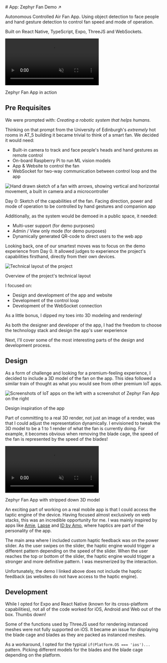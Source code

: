 
<LinkTo displayText="Back" link="/" />
<br />
<br />

<div className="flex justify-between items-center">
# App: Zephyr Fan
  <Link
    className={`bg-accent text-white px-4 py-2 rounded-md transition-all active:scale-95 h-min`}
    href="https://zephyrfan.netlify.app/"
    target="_blank"
    rel="noopener noreferrer">Demo ↗</Link>
</div>

Autonomous Controlled Air Fan App. Using object detection to face people and hand gesture detection to control fan speed and mode of operation.

Built on React Native, TypeScript, Expo, ThreeJS and WebSockets.

<div className="w-full h-auto bg-card rounded-lg flex flex-col justify-center items-center p-2 my-6 ">
  <div className="relative w-full h-96 flex justify-center items-center">
    <video src="/my-video.mp4" width={159} height={100} autoPlay muted loop playsInline className="rounded-lg" />
    <Image src="/phone.png" alt="Project Share Website" width={190} height={100} className="absolute rounded" draggable={false}/>
  </div>
  <p className="text-xs opacity-50 text-center m-0 mt-2">Zephyr Fan App in action</p>
</div>


## Pre Requisites

We were prompted with: _Creating a robotic system that helps humans._

Thinking on that prompt from the University of Edinburgh's *extremely* hot rooms in AT_5 building it became trivial to think of a smart fan. We decided it would need:

- Built-in camera to track and face people's heads and hand gestures as remote control
- On-board Raspberry Pi to run ML vision models
- App & Website to control the fan
- WebSocket for two-way communication between control loop and the app

<div className="relative w-full bg-card rounded-lg my-6 p-4">
  <Image src="/zephyr-day-0.png" alt="Hand drawn sketch of a fan with arrows, showing vertical and horizontal movement, a built in camera and a microcontroller" width={1990} height={2000} className="object-contain w-full h-64 bg-card rounded-lg" draggable={false}/>
  <p className="text-xs opacity-50 text-center m-0 mt-2">Day 0: Sketch of the capabilities of the fan. Facing direction, power and mode of operation to be controlled by hand gestures and companion app</p>
</div>

Additionally, as the system would be demoed in a public space, it needed:
- Multi-user support (for demo purposes)
- Admin / View only mode (for demo purposes)
- Dynamically generated QR-code to direct users to the web app

Looking back, one of our smartest moves was to focus on the demo experience from Day 0. It allowed judges to experience the project's capabilities firsthand, directly from their own devices.

<div className="relative w-full bg-card rounded-lg my-6 p-4">
  <Image src="/zf-diagram.svg" alt="Technical layout of the project" width={1990} height={2000} className="object-contain w-full bg-card rounded-lg" draggable={false}/>
  <p className="text-xs opacity-50 text-center m-0 mt-2">Overview of the project's technical layout</p>
</div>

I focused on: 
- Design and development of the app and website
- Development of the control loop
- Development of the WebSocket connection

As a little bonus, I dipped my toes into 3D modeling and rendering!

As both the designer and developer of the app, I had the freedom to choose the technology stack and design the app's user experience

Next, I'll cover some of the most interesting parts of the design and development process. 

## Design

As a form of challenge and looking for a premium-feeling experience, I decided to include a 3D model of the fan on the app. This idea followed a similar train of thought as what you would see from other premium IoT apps.

<div className="relative w-full bg-card rounded-lg my-6 p-4">
  <Image src="/zf-design.png" alt="Screenshots of IoT apps on the left with a screenshot of Zephyr Fan App on the right" width={1990} height={2000} className="object-contain w-full h-64 bg-card rounded-lg" draggable={false}/>
  <p className="text-xs opacity-50 text-center m-0 mt-2">Design inspiration of the app</p>
</div> 

Part of committing to a real 3D render, not just an image of a render, was that I could adjust the representation dynamically. I envisioned to tweak the 3D model to be a 1 to 1 render of what the fan is currently doing. For example, it becomes obvious when removing the blade cage, the speed of the fan is represented by the speed of the blades!

<div className="w-full h-auto bg-card rounded-lg flex flex-col justify-center items-center p-2 my-6 ">
  <div className="relative w-full h-96 flex justify-center items-center">
    <video src="/z-stripped.mp4" width={159} height={100} autoPlay muted loop playsInline className="rounded-lg" />
    <Image src="/phone.png" alt="Project Share Website" width={190} height={100} className="absolute rounded" draggable={false}/>
  </div>
  <p className="text-xs opacity-50 text-center m-0 mt-2">Zephyr Fan App with stripped down 3D model</p>
</div>

An exciting part of working on a real mobile app is that I could access the taptic engine of the device. Having focused almost exclusively on web stacks, this was an incredible opportunity for me. I was mainly inspired by apps like [Amie](https://amie.so/), [Lapse](https://www.lapse.com/) and [ID by Amo](https://amo.co/), where haptics are part of the personality of the app. 

The main area where I included custom haptic feedback was on the power slider. As the user swipes on the slider, the haptic engine would trigger a different pattern depending on the speed of the slider. When the user reaches the top or bottom of the slider, the haptic engine would trigger a stronger and more definitive pattern. I was mesmerized by the interaction. 

Unfortunately, the demo I linked above does not include the haptic feedback (as websites do not have access to the haptic engine).

## Development

While I opted for Expo and React Native (known for its cross-platform capabilities), not all of the code worked for iOS, Android and Web out of the box. Thumbs down!

Some of the functions used by ThreeJS used for rendering instanced meshes were not fully supported on iOS. It became an issue for displaying the blade cage and blades as they are packed as instanced meshes.

As a workaround, I opted for the typical `if(Platform.OS === 'ios')...` pattern. Picking different models for the blades and the blade cage depending on the platform.

